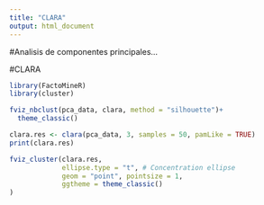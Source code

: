 ```yaml
---
title: "CLARA"
output: html_document
---
```


#Analisis de componentes principales...


#CLARA
```r
library(FactoMineR)
library(cluster)

fviz_nbclust(pca_data, clara, method = "silhouette")+
  theme_classic()

clara.res <- clara(pca_data, 3, samples = 50, pamLike = TRUE)
print(clara.res)

fviz_cluster(clara.res,
             ellipse.type = "t", # Concentration ellipse
             geom = "point", pointsize = 1,
             ggtheme = theme_classic()
)

```

